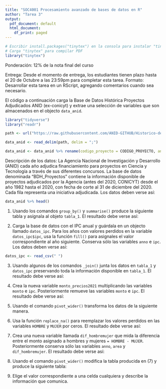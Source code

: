 ```yaml
---
title: "SOC4001 Procesamiento avanzado de bases de datos en R"
author: "Tarea 3"
output:
  pdf_document: default
  html_document:
    df_print: paged
---
```


```r
# Escribir install.packages("tinytex") en la consola para instalar "tinytex"
# Carga "tinytex" para compilar PDF
library("tinytex")
```

Ponderación: 12% de la nota final del curso

Entrega: Desde el momento de entrega, los estudiantes tienen plazo hasta el 20 de Octubre a las 23:59pm para completar esta tarea. 
Formato: Desarrollar esta tarea en un RScript, agregando comentarios cuando sea necesario. 


El código a continuación carga la Base de Datos Histórica Proyectos Adjudicados ANID (ex-conicyt) y extrae una selección de variables que son almacenados en el objecto `data_anid`.

```r
library("tidyverse")
library("readr")

path <- url("https://raw.githubusercontent.com/ANID-GITHUB/Historico-de-Proyectos-Adjudicados/da63cab4fa424eaaac2a108b0582c83fa4f229c1/BDH_Proyectos.csv")

data_anid <- read_delim(path, delim = ";")

data_anid <- data_anid %>% rename(codigo_proyecto = CODIGO_PROYECTO, anno = ANO_FALLO, sexo = SEXO, area = AREA_OCDE, duracion =  DURACION_MESES, monto = `MONTO ADJUDICADO (MILES $)`) %>% select(codigo_proyecto,anno, sexo,area,monto)

```
Descripción de los datos: La Agencia Nacional de Investigación y Desarrollo (ANID) cada año adjudica financiamiento para proyectos en Ciencia y Tecnología a través de sus diferentes concursos. La base de datos denominada “BDH_Proyectos” contiene la información disponible de proyectos adjudicados por la Agencia (antes del 2020, CONICYT) desde el año 1982 hasta el 2020, con fecha de corte al 31 de diciembre del 2020. Cada fila representa una iniciativa adjudicada. Los datos deben verse así:

```r
data_anid %>% head()
```


1) Usando los comandos `group_by()` y `summarise()` produce la siguiente tabla y asígnala al objeto `tabla_1`. El resultado debe verse así:



2) Carga la base de datos con el IPC anual y guárdala en un objecto llamado `datos_ipc`. Para los años con valores perdidos en la variable `datos_ipc$ipc`, usa la función `fill()` para asignales el valor correspondiente al año siguiente. Conserva sólo las variables `anno` e `ipc`. Los datos deben verse así:

```r
datos_ipc <- read_csv(" ")
```


3) Usando algunos de los comandos `_join()` junta los datos en `tabla_1` y `datos_ipc` preservando toda la información disponible en `tabla_1`. El resultado debe verse así:



4) Crea la nueva variable `monto_precios2021` multiplicando las variables `monto` e `ipc`. Posteriormente remueve las variables `monto` e `ipc`. El resultado debe verse así:



5) Usando el comando `pivot_wider()` transforma los datos de la siguiente manera.




6) Usa la función `replace_na()` para reemplazar los valores perdidos en las variables `HOMBRE` y `MUJER` por ceros. El resultado debe verse así:



7) Crea una nueva variable llamada `dif_hombremujer` que mida la diferencia entre el monto asignado a hombres y mujeres ` = HOMBRE - MUJER`. Posteriormente conserva sólo las variables `anno`, `area` y `dif_hombremujer`. El resultado debe verse así:



8) Usando el comando `pivot_wider()` modifica la tabla producida en (7) y produce la siguiente tabla:




9) Elige el valor correspondiente a una celda cualquiera y describe la información que comunica.



